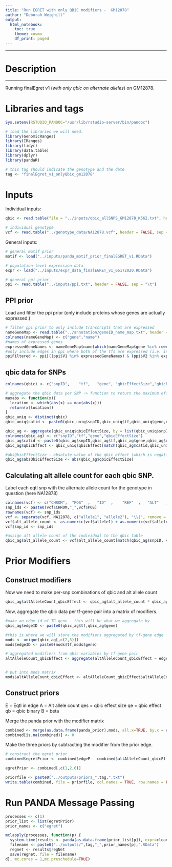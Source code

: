 ```yaml
---
title: "Run EGRET with only QBiC modifiers -  GM12878"
author: "Deborah Weighill"
output:
  html_notebook:
    toc: true
    theme: cosmo
    df_print: paged
---
```

___
# Description
___

Running finalEgret v1 (*with only qbic on alternate alleles*) on GM12878.

# Libraries and tags
```r
Sys.setenv(RSTUDIO_PANDOC="/usr/lib/rstudio-server/bin/pandoc")

# load the libraries we will need.
library(GenomicRanges)
library(IRanges)
library(tidyr)
library(data.table)
library(dplyr)
library(pandaR)

# this tag should indicate the genotype and the date
tag <- "finalEgret_v1_onlyQbic_gm12878"
```

# Inputs

Individual inputs:
```r
qbic <- read.table(file = "../inputs/qbic_allSNPS_GM12878_K562.txt", header = FALSE)

# individual genotype
vcf <- read.table("../genotype_data/NA12878.vcf", header = FALSE, sep = "\t")
```

General inputs:
```r

# general motif prior
motif <- load("../inputs/panda_motif_prior_finalEGRET_v1.RData")

# population-level expression data
expr <- load("../inputs/expr_data_finalEGRET_v1_06172020.RData")

# general ppi prior
ppi <- read.table("../inputs/ppi.txt", header = FALSE, sep = "\t")
```

## PPI prior
Load and filter the ppi prior (only include proteins whose genes are actually expressed.)
```r
# filter ppi prior to only include transcripts that are expressed
nameGeneMap <- read.table("../annotation/geneID_name_map.txt", header = FALSE)
colnames(nameGeneMap) <- c("gene","name")
#names of expressed genes
expressedGeneNames <- nameGeneMap$name[which(nameGeneMap$gene %in% rownames(clean_data))]
#only include edges in ppi where both of the tfs are expressed (i.e. in the above list)
ppiFiltered <- ppi[((ppi$V1 %in% expressedGeneNames) & (ppi$V2 %in% expressedGeneNames)),]
```


## qbic data for SNPs
```r
colnames(qbic) <- c("snpID",	"tf",	"gene",	"qbicEffectSize","qbicEffect")

# aggregate the qbic data per SNP -> function to return the maximum effect size of a qbic SNP 
maxabs <- function(x){
  location <- which(abs(x) == max(abs(x)))
  return(x[location])
}
qbic_uniq <- distinct(qbic)
qbic_uniq$catid <- paste0(qbic_uniq$snpID,qbic_uniq$tf,qbic_uniq$gene,qbic_uniq$qbicEffectSize)

qbic_ag <- aggregate(qbic_uniq$qbicEffectSize, by = list(qbic_uniq$snpID,qbic_uniq$tf,qbic_uniq$gene), FUN = maxabs)
colnames(qbic_ag) <- c("snpID","tf","gene","qbicEffectSize")
qbic_ag$catid <- paste0(qbic_ag$snpID,qbic_ag$tf,qbic_ag$gene,qbic_ag$qbicEffectSize)
qbic_ag$qbicEffect <- qbic_uniq$qbicEffect[match(qbic_ag$catid,qbic_uniq$catid)]

#absQbicEffectSize - absolute value of the qbic effect (which is negative)
qbic_ag$absQbicEffectSize <- abs(qbic_ag$qbicEffectSize)
```


## Calculating alt allele count for each qbic SNP.
Label each eqtl snp with the alternate allele count for the genotype in question (here NA12878)
```r
colnames(vcf) <- c("CHROM",  "POS"  ,   "ID"  ,    "REF"  ,   "ALT"   ,  "QUAL"   , "FILTER" , "INFO"   , "FORMAT", "NA12878")
snp_ids <- paste0(vcf$CHROM,"_",vcf$POS)
rownames(vcf) <- snp_ids
vcf <- separate(vcf, NA12878, c("allele1", "allele2"), "\\|", remove = TRUE)
vcf$alt_allele_count <- as.numeric(vcf$allele1) + as.numeric(vcf$allele2)
vcf$snp_id <- snp_ids

#assign alt allele count of the individual to the qbic table
qbic_ag$alt_allele_count <- vcf$alt_allele_count[match(qbic_ag$snpID, vcf$snp_id)]

```


# Prior Modifiers

## Construct modifiers

Now we need to make per-snp combinations of qbic and alt allele count

```r

qbic_ag$altAlleleCount_qbicEffect <- qbic_ag$alt_allele_count * qbic_ag$qbicEffect

```



Now, aggregate the qbic data per tf-gene pair into a matrix of modifiers. 

```r
#make an edge id of TG-gene - this will be what we aggregate by
qbic_ag$edgeID <- paste0(qbic_ag$tf,qbic_ag$gene)

#this is where we will store the modifiers aggregated by tf-gene edge
mods <- unique(qbic_ag[,c(2,3)])
mods$edgeID <- paste0(mods$tf,mods$gene)

# aggregated modifiers from qbic variables by tf-gene pair
altAlleleCount_qbicEffect <- aggregate(altAlleleCount_qbicEffect ~ edgeID, data=qbic_ag, FUN=sum)


# put into mods matrix
mods$altAlleleCount_qbicEffect <- altAlleleCount_qbicEffect$altAlleleCount_qbicEffect[match(mods$edgeID, altAlleleCount_qbicEffect$edgeID)]
```


## Construct priors

E = Eqtl in edge
A = Alt allele count
qes = qbic effect size
qe = qbic effect
qb = qbic binary
B = beta

Merge the panda prior with the modifier matrix
```r
combined <- merge(as.data.frame(panda_prior),mods, all.x=TRUE, by.x = c(1,2),by.y = c(1,2))
combined[is.na(combined)] <- 0
```

Make the three priors by subtracting the modifier from the prior edge.
```r
# construct the egret prior
combined$egretPrior <- combined$edgeP - combined$altAlleleCount_qbicEffect

egretPrior <- combined[,c(1,2,6)]

priorfile <- paste0("../outputs/priors_",tag,".txt")
write.table(combined, file = priorfile, col.names = TRUE, row.names = FALSE, sep = "\t", quote = FALSE)
```


# Run PANDA Message Passing 

```r
processes <- c(1)
prior_list <- list(egretPrior)
prior_names <- c("egret")

mclapply(processes, function(p) {
  system.time(results <- panda(as.data.frame(prior_list[p]), expr=clean_data, ppi=ppiFiltered,progress=TRUE, remove.missing.ppi = TRUE, remove.missing.motif = TRUE, remove.missing.genes = TRUE))
  filename <- paste0("../outputs/",tag,"_",prior_names[p],".RData")
  regnet <- results@regNet
  save(regnet, file = filename)
d}, mc.cores = 1,mc.preschedule=TRUE)
```
